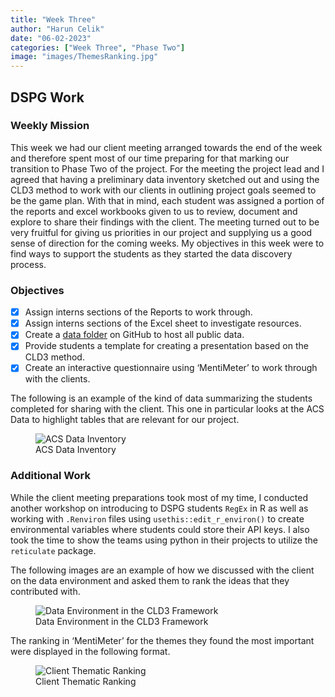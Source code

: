 ```yaml
---
title: "Week Three"
author: "Harun Celik"
date: "06-02-2023"
categories: ["Week Three", "Phase Two"]
image: "images/ThemesRanking.jpg"
---
```


## DSPG Work

### Weekly Mission

This week we had our client meeting arranged towards the end of the week and therefore spent most of our time preparing for that marking our transition to Phase Two of the project. For the meeting the project lead and I agreed that having a preliminary data inventory sketched out and using the CLD3 method to work with our clients in outlining project goals seemed to be the game plan. With that in mind, each student was assigned a portion of the reports and excel workbooks given to us to review, document and explore to share their findings with the client. The meeting turned out to be very fruitful for giving us priorities in our project and supplying us a good sense of direction for the coming weeks. My objectives in this week were to find ways to support the students as they started the data discovery process.

### Objectives

-   [x] Assign interns sections of the Reports to work through.
-   [x] Assign interns sections of the Excel sheet to investigate resources.
-   [x] Create a [data folder](https://github.com/DSPG-2023/Grocery/tree/main/ProjectData) on GitHub to host all public data.
-   [x] Provide students a template for creating a presentation based on the CLD3 method.
-   [x] Create an interactive questionnaire using 'MentiMeter' to work through with the clients.

The following is an example of the kind of data summarizing the students completed for sharing with the client. This one in particular looks at the ACS Data to highlight tables that are relevant for our project.

![ACS Data Inventory](images/ACSSummary.PNG)

### Additional Work

While the client meeting preparations took most of my time, I conducted another workshop on introducing to DSPG students `RegEx` in R as well as working with `.Renviron` files using `usethis::edit_r_environ()` to create environmental variables where students could store their API keys. I also took the time to show the teams using python in their projects to utilize the `reticulate` package.

The following images are an example of how we discussed with the client on the data environment and asked them to rank the ideas that they contributed with.

![Data Environment in the CLD3 Framework](images/DataEnvironment.jpg)

The ranking in 'MentiMeter' for the themes they found the most important were displayed in the following format.

![Client Thematic Ranking](images/ThemesRanking.jpg)
